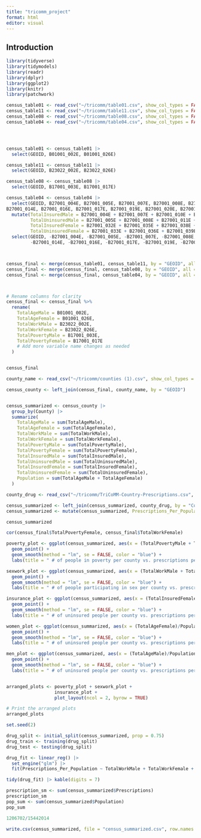 ```yaml
---
title: "tricomm_project"
format: html
editor: visual
---
```


## Introduction

```r
library(tidyverse)
library(tidymodels)
library(readr)
library(dplyr)
library(ggplot2)
library(knitr)
library(patchwork)

```

```r
census_table01 <- read_csv("~/tricomm/table01.csv", show_col_types = FALSE) 
census_table11 <- read_csv("~/tricomm/table11.csv", show_col_types = FALSE) 
census_table08 <- read_csv("~/tricomm/table08.csv", show_col_types = FALSE) 
census_table04 <- read_csv("~/tricomm/table04.csv", show_col_types = FALSE) 




census_table01 <- census_table01 |>
  select(GEOID, B01001_002E, B01001_026E)

census_table11 <- census_table11 |>
  select(GEOID, B23022_002E, B23022_026E)

census_table08 <- census_table08 |>
  select(GEOID, B17001_003E, B17001_017E)

census_table04 <- census_table04 |>
  select(GEOID, B27001_004E, B27001_005E, B27001_007E, B27001_008E, B27001_010E, B27001_011E, B27001_013E, 
B27001_014E, B27001_016E, B27001_017E, B27001_019E, B27001_020E, B27001_022E, B27001_023E, B27001_025E, B27001_026E, B27001_028E, B27001_029E, B27001_032E, B27001_033E, B27001_035E, B27001_036E, B27001_038E, B27001_039E, B27001_041E, B27001_042E, B27001_044E, B27001_045E, B27001_047E, B27001_048E, B27001_050E, B27001_051E, B27001_053E, B27001_054E, B27001_056E, B27001_057E)|>
  mutate(TotalInsuredMale = B27001_004E + B27001_007E + B27001_010E + B27001_013E + B27001_016E + B27001_019E + B27001_022E + B27001_025E + B27001_028E, 
         TotalUninsuredMale = B27001_005E + B27001_008E + B27001_011E + B27001_014E + B27001_017E + B27001_020E + B27001_023E + B27001_026E + B27001_029E, 
         TotalInsuredFemale = B27001_032E + B27001_035E + B27001_038E + B27001_041E + B27001_044E + B27001_047E + B27001_050E + B27001_053E + B27001_056E, 
         TotalUninsuredFemale = B27001_033E + B27001_036E + B27001_039E + B27001_042E + B27001_045E + B27001_048E + B27001_051E + B27001_054E + B27001_057E) |>
  select(GEOID, -B27001_004E, -B27001_005E, -B27001_007E, -B27001_008E, -B27001_010E, -B27001_011E, -B27001_013E, 
         -B27001_014E, -B27001_016E, -B27001_017E, -B27001_019E, -B27001_020E, -B27001_022E, -B27001_023E, -B27001_025E, -B27001_026E, -B27001_028E, -B27001_029E, -B27001_032E, -B27001_033E, -B27001_035E, -B27001_036E, -B27001_038E, -B27001_039E, -B27001_041E, -B27001_042E, -B27001_044E, -B27001_045E, -B27001_047E, -B27001_048E, -B27001_050E, -B27001_051E, -B27001_053E, -B27001_054E, -B27001_056E, -B27001_057E, TotalInsuredMale, TotalUninsuredMale, TotalInsuredFemale, TotalUninsuredFemale) 



census_final <- merge(census_table01, census_table11, by = "GEOID", all = TRUE)
census_final <- merge(census_final, census_table08, by = "GEOID", all = TRUE)
census_final <- merge(census_final, census_table04, by = "GEOID", all = TRUE)



# Rename columns for clarity
census_final <- census_final %>%
  rename(
    TotalAgeMale = B01001_002E,
    TotalAgeFemale = B01001_026E,
    TotalWorkMale = B23022_002E,
    TotalWorkFemale = B23022_026E,
    TotalPovertyMale = B17001_003E,
    TotalPovertyFemale = B17001_017E
    # Add more variable name changes as needed
  )


census_final

```

```r
county_name <- read_csv("~/tricomm/counties (1).csv", show_col_types = FALSE) 

census_county <- left_join(census_final, county_name, by = "GEOID")


census_summarized <- census_county |>
  group_by(County) |>
  summarize(
    TotalAgeMale = sum(TotalAgeMale),
    TotalAgeFemale = sum(TotalAgeFemale),
    TotalWorkMale = sum(TotalWorkMale),
    TotalWorkFemale = sum(TotalWorkFemale),
    TotalPovertyMale = sum(TotalPovertyMale),
    TotalPovertyFemale = sum(TotalPovertyFemale),
    TotalInsuredMale = sum(TotalInsuredMale),
    TotalUninsuredMale = sum(TotalUninsuredMale),
    TotalInsuredFemale = sum(TotalInsuredFemale),
    TotalUninsuredFemale = sum(TotalUninsuredFemale),
    Population = sum(TotalAgeMale + TotalAgeFemale)
  )

county_drug <- read_csv("~/tricomm/TriCoMM-Country-Prescriptions.csv", show_col_types = FALSE) 

census_summarized <- left_join(census_summarized, county_drug, by = "County")
census_summarized <- mutate(census_summarized, Prescriptions_Per_Population = Prescriptions / Population)

census_summarized

```

```r
cor(census_final$TotalPovertyFemale, census_final$TotalWorkFemale)
```

```r
poverty_plot <- ggplot(census_summarized, aes(x = (TotalPovertyMale + TotalPovertyFemale)/Population, y = Prescriptions_Per_Population)) +
  geom_point() +
  geom_smooth(method = "lm", se = FALSE, color = "blue") +
  labs(title = " # of people in poverty per county vs. prescriptions per population", x = "Poverty", y = "Prescriptions per Population")

sexwork_plot <- ggplot(census_summarized, aes(x = (TotalWorkMale + TotalWorkFemale)/ Population, y = Prescriptions_Per_Population)) +
  geom_point() +
  geom_smooth(method = "lm", se = FALSE, color = "blue") +
  labs(title = " # of people participating in sex per county vs. prescriptions per population", x = "Work", y = "Prescriptions per Population")

insurance_plot <- ggplot(census_summarized, aes(x = (TotalInsuredFemale + TotalInsuredMale)/Population, y = Prescriptions_Per_Population)) +
  geom_point() +
  geom_smooth(method = "lm", se = FALSE, color = "blue") +
  labs(title = " # of uninsured people per county vs. prescriptions per population", x = "Insured people", y = "Prescriptions per Population")

women_plot <- ggplot(census_summarized, aes(x = (TotalAgeFemale)/Population, y = Prescriptions_Per_Population)) +
  geom_point() +
  geom_smooth(method = "lm", se = FALSE, color = "blue") +
  labs(title = " # of uninsured people per county vs. prescriptions per population", x = "women", y = "Prescriptions per Population")

men_plot <- ggplot(census_summarized, aes(x = (TotalAgeMale)/Population, y = Prescriptions_Per_Population)) +
  geom_point() +
  geom_smooth(method = "lm", se = FALSE, color = "blue") +
  labs(title = " # of uninsured people per county vs. prescriptions per population", x = "Men", y = "Prescriptions per Population")


arranged_plots <- poverty_plot + sexwork_plot +
                  insurance_plot +
                  plot_layout(ncol = 2, byrow = TRUE)

# Print the arranged plots
arranged_plots
```

```r
set.seed(2)

drug_split <- initial_split(census_summarized, prop = 0.75)
drug_train <- training(drug_split)
drug_test <- testing(drug_split)
```

```r


drug_fit <- linear_reg() |>
  set_engine("glm") |>
  fit(Prescriptions_Per_Population ~ TotalWorkMale + TotalWorkFemale + TotalPovertyMale + TotalPovertyFemale + TotalInsuredMale + TotalUninsuredMale + TotalInsuredFemale + TotalUninsuredFemale + TotalAgeMale + TotalAgeFemale, data = census_summarized, family = "binomial")

tidy(drug_fit) |> kable(digits = 7)
```

```r
prescription_sm <- sum(census_summarized$Prescriptions)
prescription_sm
pop_sum <- sum(census_summarized$Population)
pop_sum

1206702/15442014

```

```r
write.csv(census_summarized, file = "census_summarized.csv", row.names = FALSE)
```
